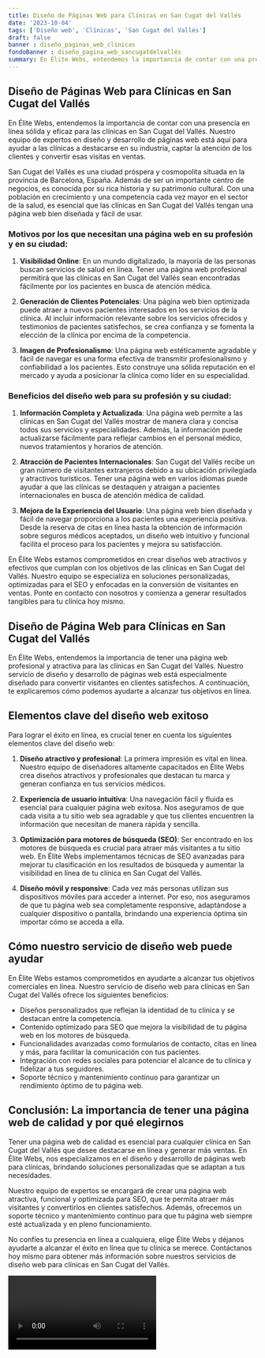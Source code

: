 ```yaml
---
title: Diseño de Páginas Web para Clínicas en San Cugat del Vallés
date: '2023-10-04'
tags: ['Diseño web', 'Clínicas', 'San Cugat del Vallés']
draft: false
banner : diseño_paginas_web_clínicas
fondoBanner : diseño_pagina_web_sancugatdelvallés
summary: En Élite Webs, entendemos la importancia de contar con una presencia en línea sólida y eficaz para las clínicas en San Cugat del Vallés. Nuestro equipo de expertos en diseño y desarrollo de páginas web está aquí para ayudar a las clínicas a destacarse en su industria, captar la atención de los clientes y convertir esas visitas en ventas.
---
```


## Diseño de Páginas Web para Clínicas en San Cugat del Vallés

En Élite Webs, entendemos la importancia de contar con una presencia en línea sólida y eficaz para las clínicas en San Cugat del Vallés. Nuestro equipo de expertos en diseño y desarrollo de páginas web está aquí para ayudar a las clínicas a destacarse en su industria, captar la atención de los clientes y convertir esas visitas en ventas.

San Cugat del Vallés es una ciudad próspera y cosmopolita situada en la provincia de Barcelona, España. Además de ser un importante centro de negocios, es conocida por su rica historia y su patrimonio cultural. Con una población en crecimiento y una competencia cada vez mayor en el sector de la salud, es esencial que las clínicas en San Cugat del Vallés tengan una página web bien diseñada y fácil de usar.

### Motivos por los que necesitan una página web en su profesión y en su ciudad:

1. **Visibilidad Online**: En un mundo digitalizado, la mayoría de las personas buscan servicios de salud en línea. Tener una página web profesional permitirá que las clínicas en San Cugat del Vallés sean encontradas fácilmente por los pacientes en busca de atención médica.

2. **Generación de Clientes Potenciales**: Una página web bien optimizada puede atraer a nuevos pacientes interesados en los servicios de la clínica. Al incluir información relevante sobre los servicios ofrecidos y testimonios de pacientes satisfechos, se crea confianza y se fomenta la elección de la clínica por encima de la competencia.

3. **Imagen de Profesionalismo**: Una página web estéticamente agradable y fácil de navegar es una forma efectiva de transmitir profesionalismo y confiabilidad a los pacientes. Esto construye una sólida reputación en el mercado y ayuda a posicionar la clínica como líder en su especialidad.

### Beneficios del diseño web para su profesión y su ciudad:

1. **Información Completa y Actualizada**: Una página web permite a las clínicas en San Cugat del Vallés mostrar de manera clara y concisa todos sus servicios y especialidades. Además, la información puede actualizarse fácilmente para reflejar cambios en el personal médico, nuevos tratamientos y horarios de atención.

2. **Atracción de Pacientes Internacionales**: San Cugat del Vallés recibe un gran número de visitantes extranjeros debido a su ubicación privilegiada y atractivos turísticos. Tener una página web en varios idiomas puede ayudar a que las clínicas se destaquen y atraigan a pacientes internacionales en busca de atención médica de calidad.

3. **Mejora de la Experiencia del Usuario**: Una página web bien diseñada y fácil de navegar proporciona a los pacientes una experiencia positiva. Desde la reserva de citas en línea hasta la obtención de información sobre seguros médicos aceptados, un diseño web intuitivo y funcional facilita el proceso para los pacientes y mejora su satisfacción.

En Élite Webs estamos comprometidos en crear diseños web atractivos y efectivos que cumplan con los objetivos de las clínicas en San Cugat del Vallés. Nuestro equipo se especializa en soluciones personalizadas, optimizadas para el SEO y enfocadas en la conversión de visitantes en ventas. Ponte en contacto con nosotros y comienza a generar resultados tangibles para tu clínica hoy mismo.

<GifSeo />

<Cta />

## Diseño de Página Web para Clínicas en San Cugat del Vallés

En Élite Webs, entendemos la importancia de tener una página web profesional y atractiva para las clínicas en San Cugat del Vallés. Nuestro servicio de diseño y desarrollo de páginas web está especialmente diseñado para convertir visitantes en clientes satisfechos. A continuación, te explicaremos cómo podemos ayudarte a alcanzar tus objetivos en línea.

## Elementos clave del diseño web exitoso

Para lograr el éxito en línea, es crucial tener en cuenta los siguientes elementos clave del diseño web:

1. **Diseño atractivo y profesional**: La primera impresión es vital en línea. Nuestro equipo de diseñadores altamente capacitados en Élite Webs crea diseños atractivos y profesionales que destacan tu marca y generan confianza en tus servicios médicos.

2. **Experiencia de usuario intuitiva**: Una navegación fácil y fluida es esencial para cualquier página web exitosa. Nos aseguramos de que cada visita a tu sitio web sea agradable y que tus clientes encuentren la información que necesitan de manera rápida y sencilla.

3. **Optimización para motores de búsqueda (SEO)**: Ser encontrado en los motores de búsqueda es crucial para atraer más visitantes a tu sitio web. En Élite Webs implementamos técnicas de SEO avanzadas para mejorar tu clasificación en los resultados de búsqueda y aumentar la visibilidad en línea de tu clínica en San Cugat del Vallés.

4. **Diseño móvil y responsive**: Cada vez más personas utilizan sus dispositivos móviles para acceder a internet. Por eso, nos aseguramos de que tu página web sea completamente responsive, adaptándose a cualquier dispositivo o pantalla, brindando una experiencia óptima sin importar cómo se acceda a ella.

## Cómo nuestro servicio de diseño web puede ayudar

En Élite Webs estamos comprometidos en ayudarte a alcanzar tus objetivos comerciales en línea. Nuestro servicio de diseño web para clínicas en San Cugat del Vallés ofrece los siguientes beneficios:

- Diseños personalizados que reflejan la identidad de tu clínica y se destacan entre la competencia.
- Contenido optimizado para SEO que mejora la visibilidad de tu página web en los motores de búsqueda.
- Funcionalidades avanzadas como formularios de contacto, citas en línea y más, para facilitar la comunicación con tus pacientes.
- Integración con redes sociales para potenciar el alcance de tu clínica y fidelizar a tus seguidores.
- Soporte técnico y mantenimiento continuo para garantizar un rendimiento óptimo de tu página web.

## Conclusión: La importancia de tener una página web de calidad y por qué elegirnos

Tener una página web de calidad es esencial para cualquier clínica en San Cugat del Vallés que desee destacarse en línea y generar más ventas. En Élite Webs, nos especializamos en el diseño y desarrollo de páginas web para clínicas, brindando soluciones personalizadas que se adaptan a tus necesidades.

Nuestro equipo de expertos se encargará de crear una página web atractiva, funcional y optimizada para SEO, que te permita atraer más visitantes y convertirlos en clientes satisfechos. Además, ofrecemos un soporte técnico y mantenimiento continuo para que tu página web siempre esté actualizada y en pleno funcionamiento.

No confíes tu presencia en línea a cualquiera, elige Élite Webs y déjanos ayudarte a alcanzar el éxito en línea que tu clínica se merece. Contáctanos hoy mismo para obtener más información sobre nuestros servicios de diseño web para clínicas en San Cugat del Vallés.

<Video />

<CtaBot job='Clínicas' city='San Cugat del Vallés'/>

<Gmaps query='San Cugat del Vallés+españa+maps' />